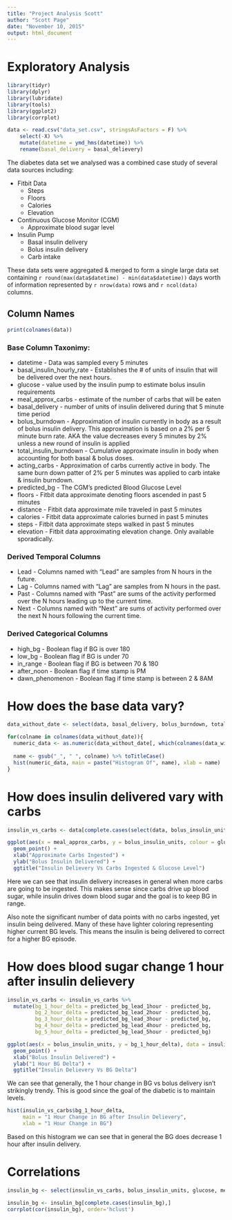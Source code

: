 ```yaml
---
title: "Project Analysis Scott"
author: "Scott Page"
date: "November 10, 2015"
output: html_document
---
```


# Exploratory Analysis
```r
library(tidyr)
library(dplyr)
library(lubridate)
library(tools)
library(ggplot2)
library(corrplot)
```
```r
data <- read.csv("data_set.csv", stringsAsFactors = F) %>%
    select(-X) %>%
    mutate(datetime = ymd_hms(datetime)) %>%
    rename(basal_delivery = basal_delievery)
```

The diabetes data set we analysed was a combined case study of several data sources including:

* Fitbit Data
    * Steps
    * Floors
    * Calories
    * Elevation
* Continuous Glucose Monitor (CGM)
    * Approximate blood sugar level
* Insulin Pump
    * Basal insulin delivery
    * Bolus insulin delivery
    * Carb intake

These data sets were aggregated & merged to form a single large data set containing `r round(max(data$datetime) - min(data$datetime))` days worth of information represented by `r nrow(data)` rows and `r ncol(data)` columns. 

## Column Names
```r
print(colnames(data))
```

### Base Column Taxonimy:

* datetime - Data was sampled every 5 minutes
* basal_insulin_hourly_rate - Establishes the # of units of insulin that will be delivered over the next hours.
* glucose - value used by the insulin pump to estimate bolus insulin requirements
* meal_approx_carbs - estimate of the number of carbs that will be eaten
* basal_delivery - number of units of insulin delivered during that 5 minute time period
* bolus_burndown - Approximation of insulin currently in body as a result of bolus insulin delivery. This approximation is based on a 2% per 5 minute burn rate. AKA the value decreases every 5 minutes by 2% unless a new round of insulin is applied
* total_insulin_burndown - Cumulative approximate insulin in body when accounting for both basal & bolus doses.
* acting_carbs - Approximation of carbs currently active in body. The same burn down patter of 2% per 5 minutes was applied to carb intake & insulin burndown.
* predicted_bg - The CGM's predicted Blood Glucose Level
* floors - Fitbit data approximate denoting floors ascended in past 5 minutes
* distance - Fitbit data approximate mile traveled in past 5 minutes
* calories - Fitbit data approximate calories burned in past 5 minutes
* steps - Fitbit data approximate steps walked in past 5 minutes
* elevation - Fitbit data approximating elevation change. Only available sporadically.

### Derived Temporal Columns
* Lead - Columns named with "Lead" are samples from N hours in the future.
* Lag - Columns named with "Lag" are samples from N hours in the past.
* Past - Columns named with "Past" are sums of the activity performed over the N hours leading up to the current time.
* Next - Columns named with "Next" are sums of activity performed over the next N hours following the current time.

### Derived Categorical Columns
* high_bg - Boolean flag if BG is over 180
* low_bg - Boolean flag if BG is under 70
* in_range - Boolean flag if BG is between 70 & 180
* after_noon - Boolean flag if time stamp is PM
* dawn_phenomenon - Boolean flag if time stamp is between 2 & 8AM

# How does the base data vary?

```r
data_without_date <- select(data, basal_delivery, bolus_burndown, total_insulin_burndown, acting_carbs, predicted_bg, floors, distance, calories, steps, elevation)

for(colname in colnames(data_without_date)){
  numeric_data <- as.numeric(data_without_date[, which(colnames(data_without_date) == colname) ])
  
  name <- gsub("_", " ", colname) %>% toTitleCase()
  hist(numeric_data, main = paste("Histogram Of", name), xlab = name)
}
```

# How does insulin delivered vary with carbs
```r
insulin_vs_carbs <- data[complete.cases(select(data, bolus_insulin_units, glucose, meal_approx_carbs)),]

ggplot(aes(x = meal_approx_carbs, y = bolus_insulin_units, colour = glucose), data = insulin_vs_carbs) +
  geom_point() +
  xlab("Approximate Carbs Ingested") +
  ylab("Bolus Insulin Delivered") +
  ggtitle("Insulin Delievery Vs Carbs Ingested & Glucose Level")
```

Here we can see that insulin delivery increases in general when more carbs are going to be ingested. This makes sense since carbs drive up blood sugar, while insulin drives down blood sugar and the goal is to keep BG in range. 

Also note the significant number of data points with no carbs ingested, yet insulin being delivered. Many of these have lighter coloring representing higher current BG levels. This means the insulin is being delivered to correct for a higher BG episode.

# How does blood sugar change 1 hour after insulin delievery
```r
insulin_vs_carbs <- insulin_vs_carbs %>%
  mutate(bg_1_hour_delta = predicted_bg_lead_1hour - predicted_bg,
         bg_2_hour_delta = predicted_bg_lead_2hour - predicted_bg,
         bg_3_hour_delta = predicted_bg_lead_3hour - predicted_bg,
         bg_4_hour_delta = predicted_bg_lead_4hour - predicted_bg,
         bg_5_hour_delta = predicted_bg_lead_5hour - predicted_bg)

ggplot(aes(x = bolus_insulin_units, y = bg_1_hour_delta), data = insulin_vs_carbs) +
  geom_point() +
  xlab("Bolus Insulin Delivered") +
  ylab("1 Hour BG Delta") +
  ggtitle("Insulin Delievery Vs BG Delta")
```

We can see that generally, the 1 hour change in BG vs bolus delivery isn't strikingly trendy. This is good since the goal of the diabetic is to maintain levels.

```r
hist(insulin_vs_carbs$bg_1_hour_delta,
     main = "1 Hour Change in BG after Insulin Delievery",
     xlab = "1 Hour Change in BG")
```

Based on this histogram we can see that in general the BG does decrease 1 hour after insulin delivery.

# Correlations
```r
insulin_bg <- select(insulin_vs_carbs, bolus_insulin_units, glucose, meal_approx_carbs, bg_1_hour_delta, acting_carbs, total_insulin_burndown, predicted_bg_lead_1hour)

insulin_bg <- insulin_bg[complete.cases(insulin_bg),]
corrplot(cor(insulin_bg), order='hclust')
```

